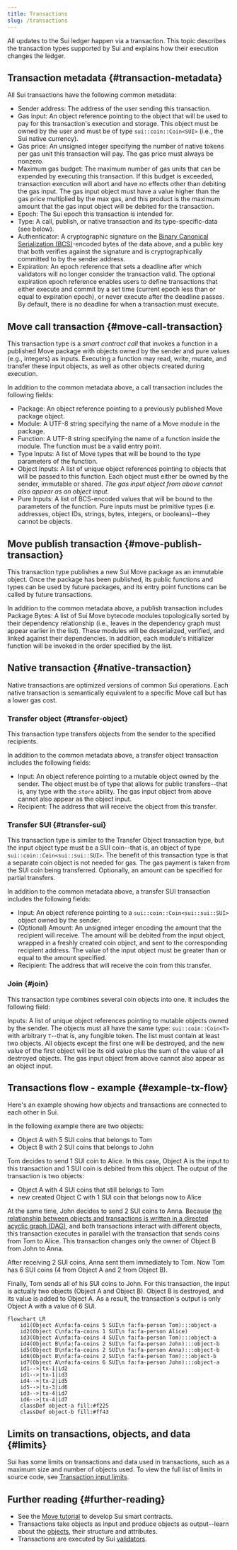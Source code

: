 ```yaml
---
title: Transactions
slug: /transactions
---
```


All updates to the Sui ledger happen via a transaction. This topic describes the transaction types supported by Sui and explains how their execution changes the ledger.

## Transaction metadata {#transaction-metadata}

All Sui transactions have the following common metadata:

- Sender address: The address of the user sending this transaction.
- Gas input: An object reference pointing to the object that will be used to pay for this transaction's execution and storage. This object must be owned by the user and must be of type `sui::coin::Coin<SUI>` (i.e., the Sui native currency).
- Gas price: An unsigned integer specifying the number of native tokens per gas unit this transaction will pay. The gas price must always be nonzero.
- Maximum gas budget: The maximum number of gas units that can be expended by executing this transaction. If this budget is exceeded, transaction execution will abort and have no effects other than debiting the gas input. The gas input object must have a value higher than the gas price multiplied by the max gas, and this product is the maximum amount that the gas input object will be debited for the transaction.
- Epoch: The Sui epoch this transaction is intended for.
- Type: A call, publish, or native transaction and its type-specific-data (see below).
- Authenticator: A cryptographic signature on the [Binary Canonical Serialization (BCS)](https://docs.rs/bcs/latest/bcs/)-encoded bytes of the data above, and a public key that both verifies against the signature and is cryptographically committed to by the sender address.
- Expiration: An epoch reference that sets a deadline after which validators will no longer consider the transaction valid. The optional expiration epoch reference enables users to define transactions that either execute and commit by a set time (current epoch less than or equal to expiration epoch), or never execute after the deadline passes. By default, there is no deadline for when a transaction must execute.

## Move call transaction {#move-call-transaction}

This transaction type is a _smart contract call_ that invokes a function in a published Move package with objects owned by the sender and pure values (e.g., integers) as inputs. Executing a function may read, write, mutate, and transfer these input objects, as well as other objects created during execution.

In addition to the common metadata above, a call transaction includes the following fields:

- Package: An object reference pointing to a previously published Move package object.
- Module: A UTF-8 string specifying the name of a Move module in the package.
- Function: A UTF-8 string specifying the name of a function inside the module. The function must be a valid entry point.
- Type Inputs: A list of Move types that will be bound to the type parameters of the function.
- Object Inputs: A list of unique object references pointing to objects that will be passed to this function. Each object must either be owned by the sender, immutable or shared. _The gas input object from above cannot also appear as an object input._
- Pure Inputs: A list of BCS-encoded values that will be bound to the parameters of the function. Pure inputs must be primitive types (i.e. addresses, object IDs, strings, bytes, integers, or booleans)--they cannot be objects.

## Move publish transaction {#move-publish-transaction}

This transaction type publishes a new Sui Move package as an immutable object. Once the package has been published, its public functions and types can be used by future packages, and its entry point functions can be called by future transactions.

In addition to the common metadata above, a publish transaction includes Package Bytes: A list of Sui Move bytecode modules topologically sorted by their dependency relationship (i.e., leaves in the dependency graph must appear earlier in the list). These modules will be deserialized, verified, and linked against their dependencies. In addition, each module's initializer function will be invoked in the order specified by the list.

## Native transaction {#native-transaction}

Native transactions are optimized versions of common Sui operations. Each native transaction is semantically equivalent to a specific Move call but has a lower gas cost.

### Transfer object {#transfer-object}

This transaction type transfers objects from the sender to the specified recipients.

In addition to the common metadata above, a transfer object transaction includes the following fields:

- Input: An object reference pointing to a mutable object owned by the sender. The object must be of type that allows for public transfers--that is, any type with the `store` ability. The gas input object from above cannot also appear as the object input.
- Recipient: The address that will receive the object from this transfer.

### Transfer SUI {#transfer-sui}

This transaction type is similar to the Transfer Object transaction type, but the input object type must be a SUI coin--that is, an object of type `sui::coin::Coin<sui::sui::SUI>`. The benefit of this transaction type is that a separate coin object is not needed for gas. The gas payment is taken from the SUI coin being transferred.
Optionally, an amount can be specified for partial transfers.

In addition to the common metadata above, a transfer SUI transaction includes the following fields:

- Input: An object reference pointing to a `sui::coin::Coin<sui::sui::SUI>` object owned by the sender.
- (Optional) Amount: An unsigned integer encoding the amount that the recipient will receive. The amount will be debited from the input object, wrapped in a freshly created coin object, and sent to the corresponding recipient address. The value of the input object must be greater than or equal to the amount specified.
- Recipient: The address that will receive the coin from this transfer.

### Join {#join}

This transaction type combines several coin objects into one. It includes the following field:

Inputs: A list of unique object references pointing to mutable objects owned by the sender. The objects must all have the same type: `sui::coin::Coin<T>` with arbitrary `T`--that is, any fungible token. The list must contain at least two objects. All objects except the first one will be destroyed, and the new value of the first object will be its old value plus the sum of the value of all destroyed objects. The gas input object from above cannot also appear as an object input.

## Transactions flow - example {#example-tx-flow}

Here's an example showing how objects and transactions are connected to each other in Sui.

In the following example there are two objects:

- Object A with 5 SUI coins that belongs to Tom
- Object B with 2 SUI coins that belongs to John

Tom decides to send 1 SUI coin to Alice. In this case, Object A is the input to this transaction and 1 SUI coin is debited from this object. The output of the transaction is two objects:

- Object A with 4 SUI coins that still belongs to Tom
- new created Object C with 1 SUI coin that belongs now to Alice

At the same time, John decides to send 2 SUI coins to Anna. Because [the relationship between objects and transactions is written in a directed acyclic graph (DAG)](objects.mdx#transaction-object-DAG), and both transactions interact with different objects, this transaction executes in parallel with the transaction that sends coins from Tom to Alice. This transaction changes only the owner of Object B from John to Anna.

After receiving 2 SUI coins, Anna sent them immediately to Tom. Now Tom has 6 SUI coins (4 from Object A and 2 from Object B).

Finally, Tom sends all of his SUI coins to John. For this transaction, the input is actually two objects (Object A and Object B). Object B is destroyed, and its value is added to Object A. As a result, the transaction's output is only Object A with a value of 6 SUI.

```mermaid
flowchart LR
    id1(Object A\nfa:fa-coins 5 SUI\n fa:fa-person Tom):::object-a
    id2(Object C\nfa:fa-coins 1 SUI\n fa:fa-person Alice)
    id3(Object A\nfa:fa-coins 4 SUI\n fa:fa-person Tom):::object-a
    id4(Object B\nfa:fa-coins 2 SUI\n fa:fa-person John):::object-b
    id5(Object B\nfa:fa-coins 2 SUI\n fa:fa-person Anna):::object-b
    id6(Object B\nfa:fa-coins 2 SUI\n fa:fa-person Tom):::object-b
    id7(Object A\nfa:fa-coins 6 SUI\n fa:fa-person John):::object-a
    id1-->|tx-1|id2
    id1-->|tx-1|id3
    id4-->|tx-2|id5
    id5-->|tx-3|id6
    id3-->|tx-4|id7
    id6-->|tx-4|id7
    classDef object-a fill:#f225
    classDef object-b fill:#ff43
```

## Limits on transactions, objects, and data {#limits}

Sui has some limits on transactions and data used in transactions, such as a maximum size and number of objects used. To view the full list of limits in source code, see [Transaction input limits](https://github.com/MystenLabs/sui/blob/main/crates/sui-protocol-config/src/lib.rs#L154).

## Further reading {#further-reading}

- See the [Move tutorial](../../build/create-smart-contracts/smart-contracts.mdx) to develop Sui smart contracts.
- Transactions take objects as input and produce objects as output--learn about the [objects](../core-concepts/objects.mdx), their structure and attributes.
- Transactions are executed by Sui [validators](../../contribute/nodes/validator.mdx).
